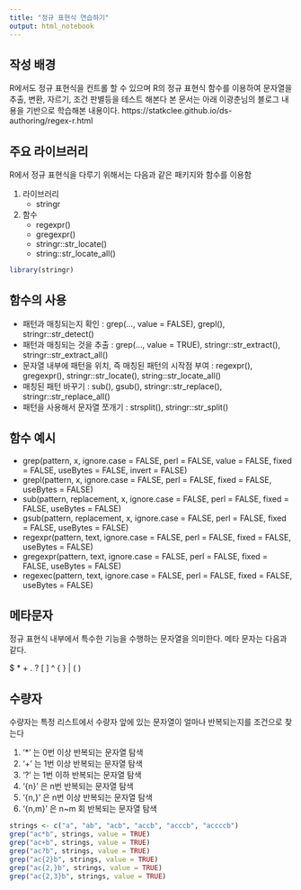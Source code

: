 ```yaml
---
title: "정규 표현식 연습하기"
output: html_notebook
---
```


## 작성 배경

R에서도 정규 표현식을 컨트롤 할 수 있으며 R의 정규 표현식 함수를 이용하여 문자열을 추출, 변환, 자르기, 조건 판별등을 테스트 해본다
본 문서는 아래 이광춘님의 블로그 내용을 기반으로 학습해본 내용이다.
https://statkclee.github.io/ds-authoring/regex-r.html


## 주요 라이브러리

R에서 정규 표현식을 다루기 위해서는 다음과 같은 패키지와 함수를 이용함

1. 라이브러리
    + stringr
2. 함수
    + regexpr()
    + gregexpr()
    + stringr::str_locate()
    + string::str_locate_all()
    

```r
library(stringr)
```

## 함수의 사용

* 패턴과 매칭되는지 확인 : grep(..., value = FALSE), grepl(), stringr::str_detect()
* 패턴과 매칭되는 것을 추출 : grep(..., value = TRUE), stringr::str_extract(), stringr::str_extract_all()
* 문자열 내부에 패턴을 위치, 즉 매칭된 패턴의 시작점 부여 : regexpr(), gregexpr(), stringr::str_locate(), string::str_locate_all()
* 매칭된 패턴 바꾸기 : sub(), gsub(), stringr::str_replace(), stringr::str_replace_all()
* 패턴을 사용해서 문자열 쪼개기 : strsplit(), stringr::str_split()

## 함수 예시

* grep(pattern, x, ignore.case = FALSE, perl = FALSE, value = FALSE, fixed = FALSE, useBytes = FALSE, invert = FALSE)
* grepl(pattern, x, ignore.case = FALSE, perl = FALSE, fixed = FALSE, useBytes = FALSE)
* sub(pattern, replacement, x, ignore.case = FALSE, perl = FALSE, fixed = FALSE, useBytes = FALSE)
* gsub(pattern, replacement, x, ignore.case = FALSE, perl = FALSE, fixed = FALSE, useBytes = FALSE)
* regexpr(pattern, text, ignore.case = FALSE, perl = FALSE, fixed = FALSE, useBytes = FALSE)
* gregexpr(pattern, text, ignore.case = FALSE, perl = FALSE, fixed = FALSE, useBytes = FALSE)
* regexec(pattern, text, ignore.case = FALSE, perl = FALSE, fixed = FALSE, useBytes = FALSE)


## 메타문자

정규 표현식 내부에서 특수한 기능을 수행하는 문자열을 의미한다.
메타 문자는 다음과 같다.

$ * + . ? [ ] ^ { } | ( ) \


## 수량자

수량자는 특정 리스트에서 수량자 앞에 있는 문자열이 얼마나 반복되는지를 조건으로 찾는다

1. '*' 는 0번 이상 반복되는 문자열 탐색
2. '+' 는 1번 이상 반복되는 문자열 탐색
3. '?' 는 1번 이하 반복되는 문자열 탐색
4. '{n}' 은 n번 반복되는 문자열 탐색
5. '{n,}' 은 n번 이상 반복되는 문자열 탐색
6. '{n,m}' 은 n~m 회 반복되는 문자열 탐색

```r
strings <- c("a", "ab", "acb", "accb", "acccb", "accccb")
grep("ac*b", strings, value = TRUE)
grep("ac+b", strings, value = TRUE)
grep("ac?b", strings, value = TRUE)
grep("ac{2}b", strings, value = TRUE)
grep("ac{2,}b", strings, value = TRUE)
grep("ac{2,3}b", strings, value = TRUE)
```


